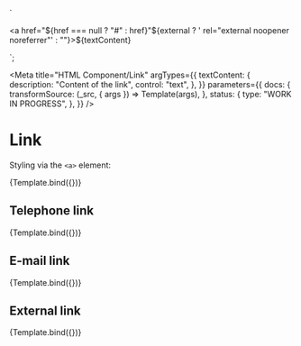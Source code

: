 <!--
@license EUPL-1.2
Copyright (c) 2021 Robbert Broersma
-->

  `<section class="utrecht-html">
  <a href="${href === null ? "#" : href}"${external ? ' rel="external noopener noreferrer"' : ""}>${textContent}</a>
</section>`;

<Meta
  title="HTML Component/Link"
  argTypes={{
    textContent: {
      description: "Content of the link",
      control: "text",
    },
  }}
  parameters={{
    docs: {
      transformSource: (_src, { args }) => Template(args),
    },
    status: {
      type: "WORK IN PROGRESS",
    },
  }}
/>

# Link

Styling via the `<a>` element:

<Canvas>
  <Story
    name="Link"
    args={{
      textContent: "The Quick Brown Fox Jumps Over The Lazy Dog",
    }}
  >
    {Template.bind({})}
  </Story>
</Canvas>

<ArgsTable story="Link" />

## Telephone link

<Canvas>
  <Story
    name="Telephone link"
    args={{
      href: "tel:+31555385385",
      textContent: "+31 555 385 385",
    }}
  >
    {Template.bind({})}
  </Story>
</Canvas>

## E-mail link

<Canvas>
  <Story
    name="E-mail link"
    args={{
      href: "mailto:info@example.com",
      textContent: "info@example.com",
    }}
  >
    {Template.bind({})}
  </Story>
</Canvas>

## External link

<Canvas>
  <Story
    name="External link"
    args={{
      external: true,
      href: "https://example.com/",
      textContent: "The Quick Brown Fox Jumps Over The Lazy Dog",
    }}
  >
    {Template.bind({})}
  </Story>
</Canvas>
